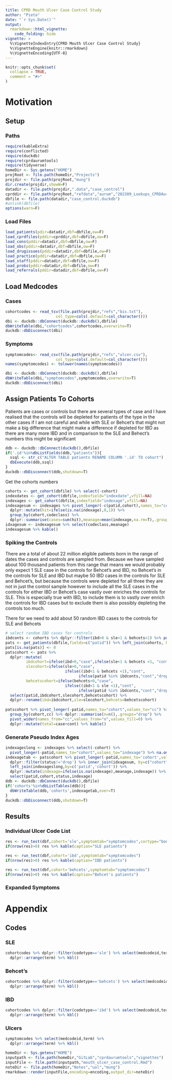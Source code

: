 ```yaml
---
title: CPRD Mouth Ulcer Case Control Study
author: "Pieta"
date: "`r Sys.Date()`"
output: 
  rmarkdown::html_vignette:
    code_folding: hide
vignette: >
  %\VignetteIndexEntry{CPRD Mouth Ulcer Case Control Study}
  %\VignetteEngine{knitr::rmarkdown}
  %\VignetteEncoding{UTF-8}
---
```


```r
knitr::opts_chunk$set(
  collapse = TRUE,
  comment = "#>"
)
```

# Motivation

## Setup

### Paths

```r
require(kableExtra)
require(conflicted)
require(duckdb)
require(cprdaurumtools)
require(tidyverse)
homeDir <- Sys.getenv("HOME")
projRoot <- file.path(homeDir,"Projects")
projdir <- file.path(projRoot,"mung")
dir.create(projdir,showW=F)
datadir <- file.path(projdir,".data","case_control")
cprddir <- file.path(projRoot,"refdata","aurum","202309_Lookups_CPRDAurum")
dbfile <- file.path(datadir,"case_control.duckdb")
#unlink(dbfile)
options(warn=F)
```

### Load Files

```r
load_patients(pdir=datadir,dbf=dbfile,ow=F)
load_cprdfiles(pddir=cprddir,dbf=dbfile,ow=F)
load_cons(pddir=datadir,dbf=dbfile,ow=F)
load_obs(pddir=datadir,dbf=dbfile,ow=F)
load_drugissues(pddir=datadir,dbf=dbfile,ow=F)
load_practice(pddir=datadir,dbf=dbfile,ow=F)
load_staff(pddir=datadir,dbf=dbfile,ow=F)
load_probs(pddir=datadir,dbf=dbfile,ow=F)
load_referrals(pddir=datadir,dbf=dbfile,ow=F)
```

## Load Medcodes 

### Cases

```r
cohortcodes <- read_tsv(file.path(projdir,"refs","bis.txt"),
                      col_type=cols(.default=col_character()))
dbi <- duckdb::dbConnect(duckdb::duckdb(),dbfile)
dbWriteTable(dbi,"cohortcodes",cohortcodes,overwrite=T)
duckdb::dbDisconnect(dbi)

```

### Symptoms

```r
symptomcodes<- read_csv(file.path(projdir,"refs","ulcer.csv"),
                      col_type=cols(.default=col_character()))
names(symptomcodes) <- tolower(names(symptomcodes))

dbi <- duckdb::dbConnect(duckdb::duckdb(),dbfile)
dbWriteTable(dbi,"symptomcodes",symptomcodes,overwrite=T)
duckdb::dbDisconnect(dbi)
```

## Assign Patients To Cohorts

Patients are cases or controls but there are several types of case and I have realised that the controls
will be depleted for patients of the type in the other cases if I am not careful and while with SLE or
Behcet's that might not make a big difference that might make a difference if depleted for IBD as there
are many more IBD and in comparison to the SLE and Behect's numbers this might be significant

```r
ddb <- duckdb::dbConnect(duckdb(),dbfile)
if('.id'%in%dbListFields(ddb,"patients")){
  ssql <- str_c("ALTER TABLE patients RENAME COLUMN '.id' TO cohort")
  dbExecute(ddb,ssql)
}
duckdb::dbDisconnect(ddb,shutdown=T)
```

Get the cohorts numbers

```r
cohorts <- get_cohort(dbfile) %>% select(-cohort)
indexdates <- get_cohort(dbfile,indexfield="indexdate",vfill=NA)
indexages <- get_cohort(dbfile,indexfield="indexage",vfill=NA)
indexagesum <- indexages %>% pivot_longer(-c(patid,cohort),names_to="codeclass",values_to="indexage") %>%
  dplyr::mutate(hit=ifelse(is.na(indexage),0,1)) %>%
  group_by(cohort,codeclass) %>%
  dplyr::summarise(cases=sum(hit),meanage=mean(indexage,na.rm=T),.groups="drop")
idxagesum <- indexagesum %>% select(codeclass,meanage)
indexagesum %>% kable()
```

### Spiking the Controls

There are a total of about 22 million eligible patients born in the range of dates the cases and controls
are sampled from. Because we have sampled about 100 thousand patients from this range that means we would
probably only expect 1 SLE case in the controls for Behcet's and IBD, no Behcet's in the controls for SLE
and IBD but maybe 50 IBD cases in the controls for SLE and Behcet's, but because the controls were
depleted for all three they are not in just the control sample however to include all the SLE cases in
the controls for either IBD or Behcet's case vastly over enriches the controls for SLE. This is
especially true with IBD, to include them is to vastly over enrich the controls for IBD cases but to
exclude them is also possibly depleting the controls too much.

There for we need to add about 50 random IBD cases to the controls for SLE and Behcets

```r
# select random IBD cases for controls
ibdconts <- cohorts %>% dplyr::filter(ibd>0 & sle<1 & behcets<1) %>% pull(patid) %>% sample(50)
pats <- get_patients(dbfile,fields=c("patid")) %>% left_join(cohorts, by=c("patid")) %>% tibble()
pats[is.na(pats)] <- 0
patscohort <- pats %>%  
  dplyr::mutate(
         ibdcohort=ifelse(ibd>0,"case",ifelse(sle<1 & behcets <1, "cont","drop")),
         slecohort=ifelse(sle>0,"case",
                          ifelse((ibd<1 & behcets <1),"cont",
                                ifelse(patid %in% ibdconts,"cont","drop"))),
         behcetscohort=ifelse(behcets>0,"case",
                          ifelse((ibd<1 & sle <1),"cont",
                                ifelse(patid %in% ibdconts,"cont","drop")))) %>%
  select(patid,ibdcohort,slecohort,behcetscohort) %>% 
  dplyr::rename(ibd=ibdcohort,sle=slecohort,behcets=behcetscohort)
  
patscohort %>% pivot_longer(-patid,names_to="cohort",values_to="cc") %>%
  group_by(cohort,cc) %>% dplyr::summarise(n=n(),.groups="drop") %>% 
  pivot_wider(names_from="cc",values_from="n",values_fill=0) %>% 
  dplyr::mutate(total=case+cont) %>% kable()
```

### Generate Pseudo Index Ages

```r
indexageslong <- indexages %>% select(-cohort) %>% 
  pivot_longer(-patid,names_to="cohort",values_to="indexage") %>% na.omit()
indexagetab <- patscohort %>% pivot_longer(-patid,names_to='cohort',values_to='status') %>%
  dplyr::filter(status!='drop') %>% inner_join(idxagesum, by=c("cohort"="codeclass")) %>%
  left_join(indexageslong,by=c('patid','cohort')) %>%
  dplyr::mutate(indexage=ifelse(is.na(indexage),meanage,indexage)) %>%
  select(patid,cohort,status,indexage)
ddb <- duckdb::dbConnect(duckdb(),dbfile)
if('cohorts'%in%dbListTables(ddb)){
  dbWriteTable(ddb,'cohorts',indexagetab,over=T)
}
duckdb::dbDisconnect(ddb,shutdown=T)
```

## Results

### Individual Ulcer Code List 

```r
res <- run_test(dbf,cohort='sle',symptomtab="symptomcodes",cortype="bon")
if(nrow(res)>0) res %>% kable(caption="SLE patients")
```

```r
res <- run_test(dbf,cohort='ibd',symptomtab="symptomcodes")
if(nrow(res)>0) res %>% kable(caption="IBD patients")
```

```r
res <- run_test(dbf,cohort='behcets',symptomtab="symptomcodes") 
if(nrow(res)>0) res %>% kable(caption="Behcet's patients")
```

### Expanded Symptoms



# Appendix

## Codes

### SLE

```r
cohortcodes %>% dplyr::filter(codetype=='sle') %>% select(medcodeid,term) %>% 
  dplyr::arrange(term) %>% kbl()
```

### Behcet's

```r
cohortcodes %>% dplyr::filter(codetype=='behcets') %>% select(medcodeid,term) %>%
  dplyr::arrange(term) %>% kbl()
```

### IBD

```r
cohortcodes %>% dplyr::filter(codetype=='ibd') %>% select(medcodeid,term) %>% 
  dplyr::arrange(term) %>% kbl()
```

### Ulcers

```r
symptomcodes %>% select(medcodeid,term) %>% 
  dplyr::arrange(term) %>% kbl()
```


```r
homeDir <- Sys.getenv("HOME")
inputpath <- file.path(homeDir,"GitLab","cprdaurumtools","vignettes")
inputFile <- file.path(inputpath,"mouth_ulcer_case_control.Rmd")
noteDir <- file.path(homeDir,"Notes","uol","mung")
rmarkdown::render(inputFile,encoding=encoding,output_dir=noteDir)
```
